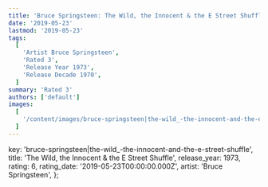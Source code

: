 ```yaml
---
title: 'Bruce Springsteen: The Wild, the Innocent & the E Street Shuffle (1973)'
date: '2019-05-23'
lastmod: '2019-05-23'
tags:
  [
    'Artist Bruce Springsteen',
    'Rated 3',
    'Release Year 1973',
    'Release Decade 1970',
  ]
summary: 'Rated 3'
authors: ['default']
images:
  [
    '/content/images/bruce-springsteen|the-wild_-the-innocent-and-the-e-street-shuffle.jpg',
  ]
---
```


  key: 'bruce-springsteen|the-wild_-the-innocent-and-the-e-street-shuffle',
  title: 'The Wild, the Innocent & the E Street Shuffle',
  release_year: 1973,
  rating: 6,
  rating_date: '2019-05-23T00:00:00.000Z',
  artist: 'Bruce Springsteen',
};

<MusicRating data={data} />
